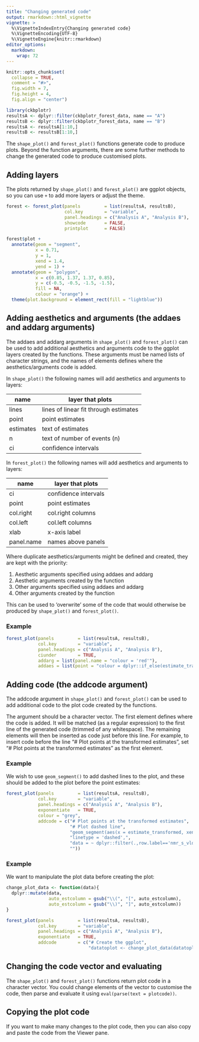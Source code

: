 ```yaml
---
title: "Changing generated code"
output: rmarkdown::html_vignette
vignette: >
  %\VignetteIndexEntry{Changing generated code}
  %\VignetteEncoding{UTF-8}
  %\VignetteEngine{knitr::rmarkdown}
editor_options: 
  markdown: 
    wrap: 72
---
```


```r
knitr::opts_chunk$set(
  collapse = TRUE,
  comment = "#>",
  fig.width = 7,
  fig.height = 4,
  fig.align = "center")
```

```r
library(ckbplotr)
resultsA <- dplyr::filter(ckbplotr_forest_data, name == "A")
resultsB <- dplyr::filter(ckbplotr_forest_data, name == "B")
resultsA <- resultsA[1:10,]
resultsB <- resultsB[1:10,]
```

The `shape_plot()` and `forest_plot()` functions generate code to produce plots. Beyond the function arguments, there are some further methods to change the generated code to produce customised plots.

## Adding layers
The plots returned by `shape_plot()` and `forest_plot()` are ggplot objects, so you can use `+` to add more layers or adjust the theme.

```r
forest <- forest_plot(panels         = list(resultsA, resultsB),
                      col.key        = "variable",
                      panel.headings = c("Analysis A", "Analysis B"),
                      showcode       = FALSE,
                      printplot      = FALSE)

forest$plot +
  annotate(geom = "segment",
           x = 0.71,
           y = 1,
           xend = 1.4,
           yend = 1) +
  annotate(geom = "polygon",
           x = c(0.85, 1.37, 1.37, 0.85),
           y = c(-0.5, -0.5, -1.5, -1.5),
           fill = NA,
           colour = "orange") +
  theme(plot.background = element_rect(fill = "lightblue"))
```


## Adding aesthetics and arguments (the addaes and addarg arguments)
The addaes and addarg arguments in `shape_plot()` and `forest_plot()` can be used to add additional aesthetics and arguments code to the ggplot layers created by the functions. These arguments must be named lists of character strings, and the names of elements defines where the aesthetics/arguments code is added.

In `shape_plot()`  the following names will add aesthetics and arguments to layers:

| name      | layer that plots                      |
|-----------|---------------------------------------|
| lines     | lines of linear fit through estimates |
| point     | point estimates                       |
| estimates | text of estimates                     |
| n         | text of number of events (n)          |
| ci        | confidence intervals                  |

In `forest_plot()` the following names will add aesthetics and arguments to layers:

| name       | layer that plots     |
|------------|----------------------|
| ci         | confidence intervals |
| point      | point estimates      |
| col.right  | col.right columns    |
| col.left   | col.left columns     |
| xlab       | x-axis label         |
| panel.name | names above panels   |

Where duplicate aesthetics/arguments might be defined and created, they are kept with the priority: 

1. Aesthetic arguments specified using addaes and addarg
2. Aesthetic arguments created by the function
3. Other arguments specified using addaes and addarg
4. Other arguments created by the function

This can be used to 'overwrite' some of the code that would otherwise be produced by `shape_plot()` and `forest_plot()`.

### Example
```r
forest_plot(panels         = list(resultsA, resultsB),
            col.key        = "variable",
            panel.headings = c("Analysis A", "Analysis B"),
            ciunder        = TRUE,
            addarg = list(panel.name = "colour = 'red'"),
            addaes = list(point = "colour = dplyr::if_else(estimate_transformed > 1.01, 'orange', 'grey')"))
```





## Adding code (the addcode argument)
The addcode argument in `shape_plot()` and `forest_plot()` can be used to add additional code to the plot code created by the functions.

The argument should be a character vector. The first element defines where the code is added. It will be matched (as a regular expression) to the first line of the generated code (trimmed of any whitespace). The remaining elements will then be inserted as code just before this line. For example, to insert code before the line "# Plot points at the transformed estimates", set "# Plot points at the transformed estimates" as the first element.

### Example
We wish to use `geom_segment()` to add dashed lines to the plot, and these should be added to the plot before the point estimates:
```r
forest_plot(panels         = list(resultsA, resultsB),
            col.key        = "variable",
            panel.headings = c("Analysis A", "Analysis B"),
            exponentiate   = TRUE,
            colour = "grey",
            addcode = c("# Plot points at the transformed estimates",
                        "# Plot dashed line",
                        "geom_segment(aes(x = estimate_transformed, xend = estimate_transformed, y= -row, yend = -1),",
                        "linetype = 'dashed',",
                        "data = ~ dplyr::filter(.,row.label=='nmr_s_vldl_tg')) +",
                        ""))
```


### Example
We want to manipulate the plot data before creating the plot:
```r
change_plot_data <- function(data){
  dplyr::mutate(data,
                auto_estcolumn = gsub("\\(", "[", auto_estcolumn),
                auto_estcolumn = gsub("\\)", "]", auto_estcolumn))
}

forest_plot(panels         = list(resultsA, resultsB),
            col.key        = "variable",
            panel.headings = c("Analysis A", "Analysis B"),
            exponentiate   = TRUE,
            addcode        = c("# Create the ggplot",
                               "datatoplot <- change_plot_data(datatoplot)"))
```


## Changing the code vector and evaluating
The `shape_plot()` and `forest_plot()` functions return plot code in a character vector. You could change elements of the vector to customise the code, then parse and evaluate it using `eval(parse(text = plotcode))`.


## Copying the plot code
If you want to make many changes to the plot code, then you can also copy and paste the code from the Viewer pane.

